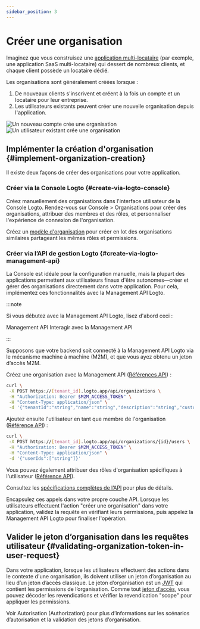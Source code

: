 ```yaml
---
sidebar_position: 3
---
```


# Créer une organisation

Imaginez que vous construisez une [application multi-locataire](https://auth.wiki/multi-tenancy) (par exemple, une application SaaS multi-locataire) qui dessert de nombreux clients, et chaque client possède un locataire dédié.

Les organisations sont généralement créées lorsque :

1. De nouveaux clients s'inscrivent et créent à la fois un compte et un locataire pour leur entreprise.
2. Les utilisateurs existants peuvent créer une nouvelle organisation depuis l'application.

<img src="/img/assets/new-account-creates-org.png" alt="Un nouveau compte crée une organisation" />
<img
  src="/img/assets/existing-user-creates-org.png"
  alt="Un utilisateur existant crée une organisation"
/>

## Implémenter la création d'organisation \{#implement-organization-creation}

Il existe deux façons de créer des organisations pour votre application.

### Créer via la Console Logto \{#create-via-logto-console}

Créez manuellement des organisations dans l'interface utilisateur de la Console Logto. Rendez-vous sur <CloudLink to="/organizations">Console > Organisations</CloudLink> pour créer des organisations, attribuer des membres et des rôles, et personnaliser l'expérience de connexion de l'organisation.

Créez un [modèle d'organisation](/authorization/organization-template) pour créer en lot des organisations similaires partageant les mêmes rôles et permissions.

### Créer via l’API de gestion Logto \{#create-via-logto-management-api}

La Console est idéale pour la configuration manuelle, mais la plupart des applications permettent aux utilisateurs finaux d'être autonomes—créer et gérer des organisations directement dans votre application. Pour cela, implémentez ces fonctionnalités avec la Management API Logto.

:::note

Si vous débutez avec la Management API Logto, lisez d'abord ceci :

<Url href="/concepts/core-service/#management-api">Management API</Url>
<Url href="/integrate-logto/interact-with-management-api">Interagir avec la Management API</Url>

:::

Supposons que votre backend soit connecté à la Management API Logto via le mécanisme machine à machine (M2M), et que vous ayez obtenu un jeton d’accès M2M.

Créez une organisation avec la Management API ([Références API](https://openapi.logto.io/operation/operation-createorganization)) :

```bash
curl \
 -X POST https://[tenant_id].logto.app/api/organizations \
 -H "Authorization: Bearer $M2M_ACCESS_TOKEN" \
 -H "Content-Type: application/json" \
 -d '{"tenantId":"string","name":"string","description":"string","customData":{},"isMfaRequired":false,"branding":{"logoUrl":"string","darkLogoUrl":"string","favicon":"string","darkFavicon":"string"},"createdAt":1234567890}'
```

Ajoutez ensuite l'utilisateur en tant que membre de l'organisation ([Référence API](https://openapi.logto.io/operation/operation-addorganizationusers)) :

```bash
curl \
 -X POST https://[tenant_id].logto.app/api/organizations/{id}/users \
 -H "Authorization: Bearer $M2M_ACCESS_TOKEN" \
 -H "Content-Type: application/json" \
 -d '{"userIds":["string"]}'
```

Vous pouvez également attribuer des rôles d'organisation spécifiques à l'utilisateur ([Référence API](https://openapi.logto.io/operation/operation-assignorganizationrolestousers)).

Consultez les [spécifications complètes de l’API](https://openapi.logto.io/group/endpoint-organizations) pour plus de détails.

Encapsulez ces appels dans votre propre couche API. Lorsque les utilisateurs effectuent l'action "créer une organisation" dans votre application, validez la requête en vérifiant leurs permissions, puis appelez la Management API Logto pour finaliser l'opération.

## Valider le jeton d’organisation dans les requêtes utilisateur \{#validating-organization-token-in-user-request}

Dans votre application, lorsque les utilisateurs effectuent des actions dans le contexte d'une organisation, ils doivent utiliser un jeton d’organisation au lieu d’un jeton d’accès classique. Le jeton d’organisation est un [JWT](https://auth.wiki/jwt) qui contient les permissions de l’organisation. Comme tout [jeton d’accès](https://auth.wiki/access-token), vous pouvez décoder les revendications et vérifier la revendication "scope" pour appliquer les permissions.

Voir <Url href="/authorization">Autorisation (Authorization)</Url> pour plus d’informations sur les scénarios d’autorisation et la validation des jetons d’organisation.
